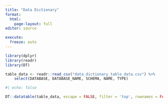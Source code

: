 ```yaml
---
title: "Data Dictionary"
format: 
  html:
    page-layout: full
editor: source

execute:
  freeze: auto
---
```


```r
library(dplyr)
library(readr)
library(DT)

table_data <- readr::read_csv("data_dictionary_table_data.csv") %>% 
    select(DATABASE, DATABASE_NAME, SCHEMA, NAME, TYPE)
```


```r
#| echo: false

DT::datatable(table_data, escape = FALSE, filter = 'top', rownames = FALSE)
```



